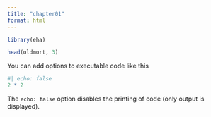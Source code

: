 ```yaml
---
title: "chapter01"
format: html
---
```


```r
library(eha)
```

```r
head(oldmort, 3)
```


You can add options to executable code like this 

```r
#| echo: false
2 * 2
```

The `echo: false` option disables the printing of code (only output is displayed).
